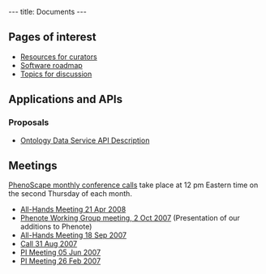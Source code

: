 ---
title: Documents
---

==Pages of interest==
* [[Resources for curators]]
* [[Software roadmap]]
* [[Topics for discussion]]

==Applications and APIs==

===Proposals===
* [[Ontology_Data_Service_API|Ontology Data Service API Description]]

==Meetings==

[[WG:PhenoScape monthly conference call|PhenoScape monthly conference calls]] take place at 12 pm Eastern time on the second Thursday of each month.

* [[WG:All-Hands Meeting 21Apr08|All-Hands Meeting 21 Apr 2008]]
* [[WG:Phenote Working Group 02Oct07|Phenote Working Group meeting, 2 Oct 2007]] (Presentation of our additions to Phenote)
* [[WG:All-Hands Meeting 18Sep07|All-Hands Meeting 18 Sep 2007]]
* [[WG:Call 31Aug07|Call 31 Aug 2007]]
* [[WG:PI Meeting 5Jun07|PI Meeting 05 Jun 2007]]
* [[WG:PI Meeting 26feb07|PI Meeting 26 Feb 2007]]